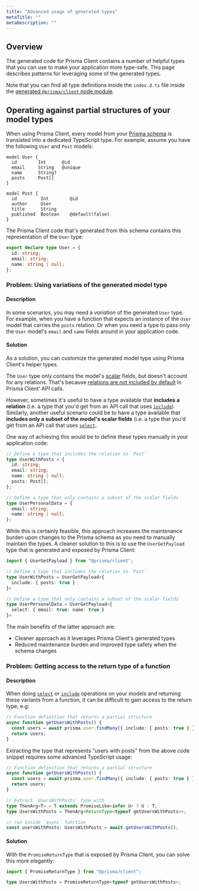 ```yaml
---
title: "Advanced usage of generated types"
metaTitle: ""
metaDescription: ""
---
```


## Overview

The generated code for Prisma Client contains a number of helpful types that you can use to make your application more type-safe. This page describes patterns for leveraging some of the generated types.

Note that you can find all type definitions inside the `index.d.ts` file inside the [generated `@prisma/client` node module]().

## Operating against partial structures of your model types

When using Prisma Client, every model from your [Prisma schema]() is translated into a dedicated TypeScript type. For example, assume you have the following `User` and `Post` models:

```prisma
model User {
  id        Int      @id
  email     String   @unique
  name      String?
  posts     Post[]
}

model Post {
  id         Int        @id
  author     User
  title      String
  published  Boolean    @default(false)
}
```

The Prisma Client code that's generated from this schema contains this representation of the `User` type:

```ts
export declare type User = {
  id: string;
  email: string;
  name: string | null;
};
```

### Problem: Using variations of the generated model type

#### Description

In some scenarios, you may need a _variation_ of the generated `User` type. For example, when you have a function that expects an instance of the `User` model that carries the `posts` relation. Or when you need a type to pass only the `User` model's `email` and `name` fields around in your application code.

#### Solution

As a solution, you can customize the generated model type using Prisma Client's helper types.

The `User` type only contains the model's [scalar]() fields, but doesn't account for any relations. That's because [relations are not included by default]() in Prisma Client' API calls.

However, sometimes it's useful to have a type available that **includes a relation** (i.e. a type that you'd get from an API call that uses [`include`]()). Similarly, another useful scenario could be to have a type available that **includes only a subset of the model's scalar fields** (i.e. a type that you'd get from an API call that uses [`select`]().

One way of achieving this would be to define these types manually in your application code:

```ts
// Define a type that includes the relation to `Post`
type UserWithPosts = {
  id: string;
  email: string;
  name: string | null;
  posts: Post[];
};

// Define a type that only contains a subset of the scalar fields
type UserPersonalData = {
  email: string;
  name: string | null;
};
```

While this is certainly feasible, this approach increases the maintenance burden upon changes to the Prisma schema as you need to manually maintain the types. A cleaner solution to this is to use the `UserGetPayload` type that is generated and exposed by Prisma Client:

```ts
import { UserGetPayload } from "@prisma/client";

// Define a type that includes the relation to `Post`
type UserWithPosts = UserGetPayload<{ 
  include: { posts: true } 
}>

// Define a type that only contains a subset of the scalar fields
type UserPersonalData = UserGetPayload<{
  select: { email: true; name: true }
}>
```

The main benefits of the latter approach are:

- Cleaner approach as it leverages Prisma Client's generated types
- Reduced maintenance burden and improved type safety when the schema changes

### Problem: Getting access to the return type of a function

#### Description

When doing [`select`]() or [`include`]() operations on your models and returning these variants from a function, it can be difficult to gain access to the return type, e.g:

```ts
// Function definition that returns a partial structure
async function getUsersWithPosts() {
  const users = await prisma.user.findMany({ include: { posts: true } });
  return users;
}
```

Extracting the type that represents "users with posts" from the above code snippet requires some advanced TypeScript usage:

```ts
// Function definition that returns a partial structure
async function getUsersWithPosts() {
  const users = await prisma.user.findMany({ include: { posts: true } });
  return users;
}

// Extract `UsersWithPosts` type with
type ThenArg<T> = T extends PromiseLike<infer U> ? U : T;
type UsersWithPosts = ThenArg<ReturnType<typeof getUsersWithPosts>>;

// run inside `async` function
const usersWithPosts: UsersWithPosts = await getUsersWithPosts();
```

#### Solution

With the `PromiseReturnType` that is exposed by Prisma Client, you can solve this more elegantly:

```ts
import { PromiseReturnType } from "@prisma/client";

type UsersWithPosts = PromiseReturnType<typeof getUsersWithPosts>;
```
